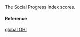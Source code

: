 The Social Progress Index scores.

#### Reference

[global OHI](http://www.oceanhealthindex.org/methodology/components)